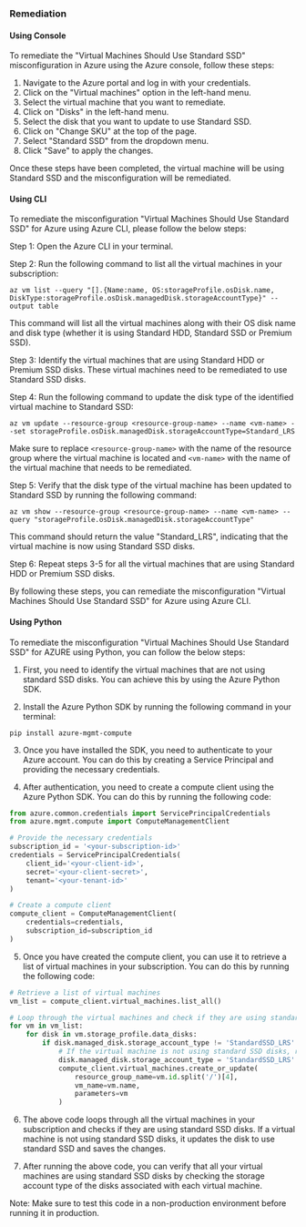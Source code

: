 ### Remediation

#### Using Console

To remediate the "Virtual Machines Should Use Standard SSD" misconfiguration in Azure using the Azure console, follow these steps:

1. Navigate to the Azure portal and log in with your credentials.
2. Click on the "Virtual machines" option in the left-hand menu.
3. Select the virtual machine that you want to remediate.
4. Click on "Disks" in the left-hand menu.
5. Select the disk that you want to update to use Standard SSD.
6. Click on "Change SKU" at the top of the page.
7. Select "Standard SSD" from the dropdown menu.
8. Click "Save" to apply the changes.

Once these steps have been completed, the virtual machine will be using Standard SSD and the misconfiguration will be remediated.

#### Using CLI

To remediate the misconfiguration "Virtual Machines Should Use Standard SSD" for Azure using Azure CLI, please follow the below steps:

Step 1: Open the Azure CLI in your terminal.

Step 2: Run the following command to list all the virtual machines in your subscription:

```
az vm list --query "[].{Name:name, OS:storageProfile.osDisk.name, DiskType:storageProfile.osDisk.managedDisk.storageAccountType}" --output table
```

This command will list all the virtual machines along with their OS disk name and disk type (whether it is using Standard HDD, Standard SSD or Premium SSD).

Step 3: Identify the virtual machines that are using Standard HDD or Premium SSD disks. These virtual machines need to be remediated to use Standard SSD disks.

Step 4: Run the following command to update the disk type of the identified virtual machine to Standard SSD:

```
az vm update --resource-group <resource-group-name> --name <vm-name> --set storageProfile.osDisk.managedDisk.storageAccountType=Standard_LRS
```

Make sure to replace `<resource-group-name>` with the name of the resource group where the virtual machine is located and `<vm-name>` with the name of the virtual machine that needs to be remediated.

Step 5: Verify that the disk type of the virtual machine has been updated to Standard SSD by running the following command:

```
az vm show --resource-group <resource-group-name> --name <vm-name> --query "storageProfile.osDisk.managedDisk.storageAccountType"
```

This command should return the value "Standard_LRS", indicating that the virtual machine is now using Standard SSD disks.

Step 6: Repeat steps 3-5 for all the virtual machines that are using Standard HDD or Premium SSD disks.

By following these steps, you can remediate the misconfiguration "Virtual Machines Should Use Standard SSD" for Azure using Azure CLI.

#### Using Python

To remediate the misconfiguration "Virtual Machines Should Use Standard SSD" for AZURE using Python, you can follow the below steps:

1. First, you need to identify the virtual machines that are not using standard SSD disks. You can achieve this by using the Azure Python SDK.

2. Install the Azure Python SDK by running the following command in your terminal: 

```
pip install azure-mgmt-compute
```

3. Once you have installed the SDK, you need to authenticate to your Azure account. You can do this by creating a Service Principal and providing the necessary credentials. 

4. After authentication, you need to create a compute client using the Azure Python SDK. You can do this by running the following code:

```python
from azure.common.credentials import ServicePrincipalCredentials
from azure.mgmt.compute import ComputeManagementClient

# Provide the necessary credentials
subscription_id = '<your-subscription-id>'
credentials = ServicePrincipalCredentials(
    client_id='<your-client-id>',
    secret='<your-client-secret>',
    tenant='<your-tenant-id>'
)

# Create a compute client
compute_client = ComputeManagementClient(
    credentials=credentials,
    subscription_id=subscription_id
)
```

5. Once you have created the compute client, you can use it to retrieve a list of virtual machines in your subscription. You can do this by running the following code:

```python
# Retrieve a list of virtual machines
vm_list = compute_client.virtual_machines.list_all()

# Loop through the virtual machines and check if they are using standard SSD disks
for vm in vm_list:
    for disk in vm.storage_profile.data_disks:
        if disk.managed_disk.storage_account_type != 'StandardSSD_LRS':
            # If the virtual machine is not using standard SSD disks, remediate it
            disk.managed_disk.storage_account_type = 'StandardSSD_LRS'
            compute_client.virtual_machines.create_or_update(
                resource_group_name=vm.id.split('/')[4],
                vm_name=vm.name,
                parameters=vm
            )
```

6. The above code loops through all the virtual machines in your subscription and checks if they are using standard SSD disks. If a virtual machine is not using standard SSD disks, it updates the disk to use standard SSD and saves the changes.

7. After running the above code, you can verify that all your virtual machines are using standard SSD disks by checking the storage account type of the disks associated with each virtual machine.

Note: Make sure to test this code in a non-production environment before running it in production.

